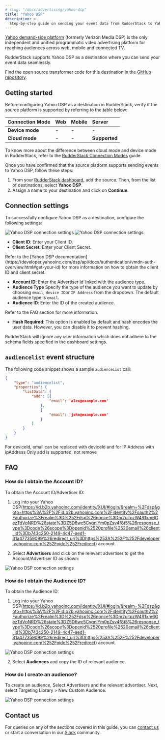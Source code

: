 ```yaml
---
# slug: "/docs/advertising/yahoo-dsp"
title: "Yahoo DSP"
description: >-
  Step-by-step guide on sending your event data from RudderStack to Yahoo DSP.
---
```


[Yahoo demand-side platform](https://www.adtech.yahooinc.com/advertising/solutions/dsp) (formerly Verizon Media DSP) is the only independent and unified programmatic video advertising platform for reaching audiences across web, mobile and connected TV.

RudderStack supports Yahoo DSP as a destination where you can send your event data seamlessly.

<div class="successBlock">

Find the open source transformer code for this destination in the <a href="https://github.com/rudderlabs/rudder-transformer/tree/master/v0/destinations/yahoo_dsp">GitHub repository</a>.
</div>

## Getting started

Before configuring Yahoo DSP as a destination in RudderStack, verify if the source platform is supported by referring to the table below:

| **Connection Mode** | **Web**       | **Mobile**    | **Server**    |
| :------------------ | :------------ | :------------ | :------------ |
| **Device mode**     |  -            | -             | -             |
| **Cloud mode**      |  -            | -             |  **Supported** |

<div class="infoBlock">

To know more about the difference between cloud mode and device mode in RudderStack, refer to the <a href="https://rudderstack.com/docs/rudderstack-cloud/rudderstack-connection-modes/">RudderStack Connection Modes</a> guide.
</div>

Once you have confirmed that the source platform supports sending events to Yahoo DSP, follow these steps:

1. From your [RudderStack dashboard](https://app.rudderstack.com/), add the source. Then, from the list of destinations, select **Yahoo DSP**.
2. Assign a name to your destination and click on **Continue**.

## Connection settings

To successfully configure Yahoo DSP as a destination, configure the following settings:

<img src="../../assets/event-stream-destinations/yahoo-dsp-connection-settings.png" alt="Yahoo DSP connection settings"/>

<img src="../../assets/event-stream-destinations/yahoo-dsp-connection-settings-2.png" alt="Yahoo DSP connection settings"/>


- **Client ID**: Enter your Client ID.
- **Client Secret**: Enter your Client Secret.

<div class="infoBlock">
Refer to the [Yahoo DSP documentation](https://developer.yahooinc.com/dsp/api/docs/authentication/vmdn-auth-overview.html#get-your-id) for more information on how to obtain the client ID and client secret.
</div>

- **Account ID**: Enter the Advertiser Id linked with the audience type.
- **Audience Type** Specify the type of the audience you want to update by choosing `email`, `device ID`or `IP Address` from the dropdown. The default audience type is `email`.
- **Audience ID**: Enter the ID of the created audience.

<div class="infoBlock">

Refer to the <Link to="#faq">FAQ</Link> section for more information.
</div>

- **Hash Required**: This option is enabled by default and hash encodes the user data. However, you can disable it to prevent hashing.

<div class="infoBlock">
RudderStack will ignore any user information which does not adhere to the schema fields specified in the dashboard settings.
</div>

## `audiencelist` event structure

The following code snippet shows a sample `audienceList` call:

```json
{
    "type": "audiencelist",
    "properties": {
        "listData": {
            "add": [{
                    "email": 'alex@example.com'
                },
                {
                    "email": 'john@example.com'
                }
            ]
        }
    }
}
```

For deviceId, email can be replaced with deviceId and for IP Address with ipAddress
Only add is supported, not remove

## FAQ

### How do I obtain the Account ID?

To obtain the Account ID/Advertiser ID:

1. Log into your Yahoo DSP(https://id.b2b.yahooinc.com/identity/XUI/#login/&realm=%2Fdsp&goto=https%3A%2F%2Fid.b2b.yahooinc.com%2Fidentity%2Foauth2%2Fauthorize%3Frealm%3D%252Fdsp%26nonce%3Dm2uitpzW4R1xm6GezTdVpNRD%26state%3DZ5D6wc5CvqnlYm0pZsv4f8t5%26response_type%3Dcode%26scope%3Dopenid%2520profile%2520email%26client_id%3Db743c250-2149-4c47-aed1-31a477359099%26redirect_uri%3Dhttps%253A%252F%252Fdeveloper.yahooinc.com%252Foidc%252Fredirect) account.

2. Select **Advertisers** and click on the relevant advertiser to get the Account/Advertiser ID as shown:

<img src="../../assets/event-stream-destinations/yahoo-dsp.png" alt="Yahoo DSP connection settings"/>

### How do I obtain the Audience ID?

To obtain the Audience ID:

1. Log into your Yahoo DSP(https://id.b2b.yahooinc.com/identity/XUI/#login/&realm=%2Fdsp&goto=https%3A%2F%2Fid.b2b.yahooinc.com%2Fidentity%2Foauth2%2Fauthorize%3Frealm%3D%252Fdsp%26nonce%3Dm2uitpzW4R1xm6GezTdVpNRD%26state%3DZ5D6wc5CvqnlYm0pZsv4f8t5%26response_type%3Dcode%26scope%3Dopenid%2520profile%2520email%26client_id%3Db743c250-2149-4c47-aed1-31a477359099%26redirect_uri%3Dhttps%253A%252F%252Fdeveloper.yahooinc.com%252Foidc%252Fredirect) account.
<img src="../../assets/event-stream-destinations/yahoo-dsp-2.png" alt="Yahoo DSP connection settings"/>

2. Select **Audiences** and copy the ID of relevant audience.

### How do I create an audience?

To create an audience, Select Advertisers and the relevant advertiser.
Next, select Targeting Library > New Custom Audience.

<img src="../../assets/event-stream-destinations/yahoo-dsp-3.png" alt="Yahoo DSP connection settings"/>

## Contact us

For queries on any of the sections covered in this guide, you can [contact us](mailto:%20docs@rudderstack.com) or start a conversation in our [Slack](https://rudderstack.com/join-rudderstack-slack-community) community.

